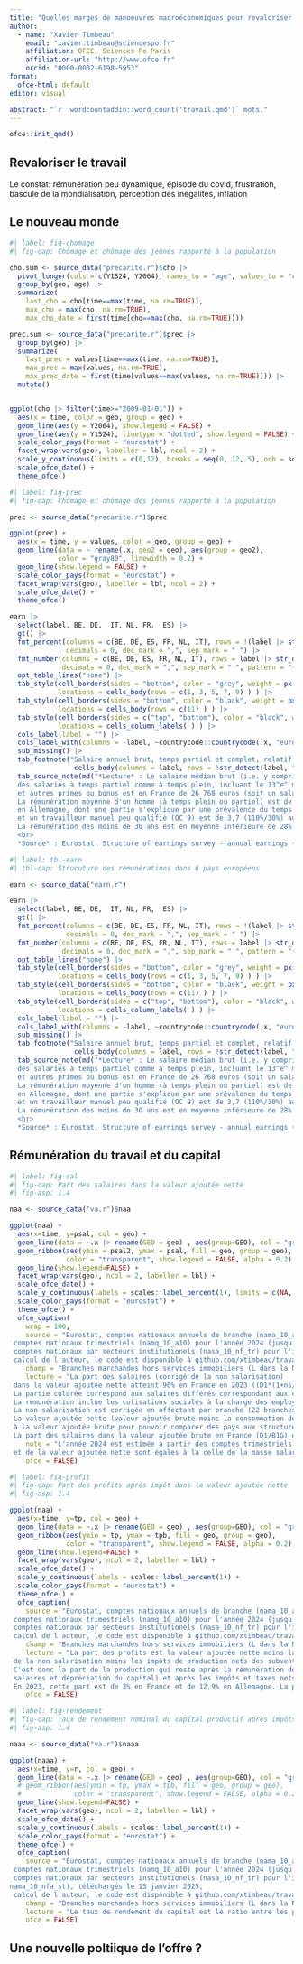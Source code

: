 ```yaml
---
title: "Quelles marges de manoeuvres macroéconomiques pour revaloriser le travail ?"
author:
  - name: "Xavier Timbeau" 
    email: "xavier.timbeau@sciencespo.fr"
    affiliation: OFCE, Sciences Po Paris
    affiliation-url: "http://www.ofce.fr"
    orcid: "0000-0002-6198-5953"
format: 
  ofce-html: default
editor: visual

abstract: "`r  wordcountaddin::word_count('travail.qmd')` mots."
---
```


```r
ofce::init_qmd()
```


## Revaloriser le travail

Le constat: rémunération peu dynamique, épisode du covid, frustration, bascule de la mondialisation, perception des inégalités, inflation

## Le nouveau monde

```r
#| label: fig-chomage
#| fig-cap: Chômage et chômage des jeunes rapporté à la population

cho.sum <- source_data("precarite.r")$cho |> 
  pivot_longer(cols = c(Y1524, Y2064), names_to = "age", values_to = "cho") |> 
  group_by(geo, age) |> 
  summarize(
    last_cho = cho[time==max(time, na.rm=TRUE)],
    max_cho = max(cho, na.rm=TRUE),
    max_cho_date = first(time[cho==max(cho, na.rm=TRUE)]))

prec.sum <- source_data("precarite.r")$prec |> 
  group_by(geo) |> 
  summarize(
    last_prec = values[time==max(time, na.rm=TRUE)],
    max_prec = max(values, na.rm=TRUE),
    max_prec_date = first(time[values==max(values, na.rm=TRUE)])) |> 
  mutate()


ggplot(cho |> filter(time>="2009-01-01")) +
  aes(x = time, color = geo, group = geo) +
  geom_line(aes(y = Y2064), show.legend = FALSE) +
  geom_line(aes(y = Y1524), linetype = "dotted", show.legend = FALSE) +
  scale_color_pays(format = "eurostat") +
  facet_wrap(vars(geo), labeller = lbl, ncol = 2) +
  scale_y_continuous(limits = c(0,12), breaks = seq(0, 12, 5), oob = squish, labels = scales::number_format(accuracy = 1, suffix="%")) +
  scale_ofce_date() +
  theme_ofce()
```


```r
#| label: fig-prec
#| fig-cap: Chômage et chômage des jeunes rapporté à la population

prec <- source_data("precarite.r")$prec

ggplot(prec) +
  aes(x = time, y = values, color = geo, group = geo) +
  geom_line(data = ~ rename(.x, geo2 = geo), aes(group = geo2),
            color = "gray80", linewidth = 0.2) +
  geom_line(show.legend = FALSE) +
  scale_color_pays(format = "eurostat") +
  facet_wrap(vars(geo), labeller = lbl, ncol = 2) +
  scale_ofce_date() +
  theme_ofce()

earn |>
  select(label, BE, DE,  IT, NL, FR,  ES) |>
  gt() |>
  fmt_percent(columns = c(BE, DE, ES, FR, NL, IT), rows = !(label |> str_detect("référence")),
              decimals = 0, dec_mark = ",", sep_mark = " ") |>
  fmt_number(columns = c(BE, DE, ES, FR, NL, IT), rows = label |> str_detect("référence"),
             decimals = 0, dec_mark = ",", sep_mark = " ", pattern = "{x}€") |>
  opt_table_lines("none") |>
  tab_style(cell_borders(sides = "bottom", color = "grey", weight = px(1)),
            locations = cells_body(rows = c(1, 3, 5, 7, 9) ) ) |>
  tab_style(cell_borders(sides = "bottom", color = "black", weight = px(1)),
            locations = cells_body(rows = c(11) ) ) |>
  tab_style(cell_borders(sides = c("top", "bottom"), color = "black", weight = px(1)),
            locations = cells_column_labels( ) ) |>
  cols_label(label = "") |>
  cols_label_with(columns = -label, ~countrycode::countrycode(.x, "eurostat", "country.name.fr")) |> 
  sub_missing() |>
  tab_footnote("Salaire annuel brut, temps partiel et complet, relatif au salaire annuel brut médian tous ages, toutes qualifications, femmes et hommes.",
                cells_body(columns = label, rows = !str_detect(label, "référence"))) |>
  tab_source_note(md("*Lecture* : Le salaire médian brut (i.e. y compris les cotisations sociales à la charge du salarié),
  des salariés à temps partiel comme à temps plein, incluant le 13^e^ mois
  et autres primes ou bonus est en France de 26 768 euros (soit un salarie mensuel moyen de 2 231 euros).
  La rémunération moyenne d'un homme (à temps plein ou partiel) est de 119% le salaire médian contre 79% pour une femme (soit un ratio homme femme de 1,51)
  en Allemagne, dont une partie s'explique par une prévalence du temps partiel plus forte chez les femmes allemandes (69%) que chez les hommes (24%). Le ratio de rémunération entre un travailleur non manuel (isco08 OC 1 à 5)
  et un travailleur manuel peu qualifié (OC 9) est de 3,7 (110%/30%) aux Pays Bas.
  La rémunération des moins de 30 ans est en moyenne inférieure de 28% au salariue médian en Italie.  
  <br>
  *Source* : Eurostat, Structure of earnings survey - annual earnings (doi.org/10.2908/EARN_SES_ANNUAL), version du 19 décembre 2024, téléchargé le 15 janvier 2025, année 2022, calculs de l'auteur"))

```



```r
#| label: tbl-earn
#| tbl-cap: Strucuture des rémunérations dans 6 pays européens

earn <- source_data("earn.r")

earn |>
  select(label, BE, DE,  IT, NL, FR,  ES) |>
  gt() |>
  fmt_percent(columns = c(BE, DE, ES, FR, NL, IT), rows = !(label |> str_detect("référence")),
              decimals = 0, dec_mark = ",", sep_mark = " ") |>
  fmt_number(columns = c(BE, DE, ES, FR, NL, IT), rows = label |> str_detect("référence"),
             decimals = 0, dec_mark = ",", sep_mark = " ", pattern = "{x}€") |>
  opt_table_lines("none") |>
  tab_style(cell_borders(sides = "bottom", color = "grey", weight = px(1)),
            locations = cells_body(rows = c(1, 3, 5, 7, 9) ) ) |>
  tab_style(cell_borders(sides = "bottom", color = "black", weight = px(1)),
            locations = cells_body(rows = c(11) ) ) |>
  tab_style(cell_borders(sides = c("top", "bottom"), color = "black", weight = px(1)),
            locations = cells_column_labels( ) ) |>
  cols_label(label = "") |>
  cols_label_with(columns = -label, ~countrycode::countrycode(.x, "eurostat", "country.name.fr")) |> 
  sub_missing() |>
  tab_footnote("Salaire annuel brut, temps partiel et complet, relatif au salaire annuel brut médian tous ages, toutes qualifications, femmes et hommes.",
                cells_body(columns = label, rows = !str_detect(label, "référence"))) |>
  tab_source_note(md("*Lecture* : Le salaire médian brut (i.e. y compris les cotisations sociales à la charge du salarié),
  des salariés à temps partiel comme à temps plein, incluant le 13^e^ mois
  et autres primes ou bonus est en France de 26 768 euros (soit un salarie mensuel moyen de 2 231 euros).
  La rémunération moyenne d'un homme (à temps plein ou partiel) est de 119% le salaire médian contre 79% pour une femme (soit un ratio homme femme de 1,51)
  en Allemagne, dont une partie s'explique par une prévalence du temps partiel plus forte chez les femmes allemandes (69%) que chez les hommes (24%). Le ratio de rémunération entre un travailleur non manuel (isco08 OC 1 à 5)
  et un travailleur manuel peu qualifié (OC 9) est de 3,7 (110%/30%) aux Pays Bas.
  La rémunération des moins de 30 ans est en moyenne inférieure de 28% au salariue médian en Italie.  
  <br>
  *Source* : Eurostat, Structure of earnings survey - annual earnings (doi.org/10.2908/EARN_SES_ANNUAL), version du 19 décembre 2024, téléchargé le 15 janvier 2025, année 2022, calculs de l'auteur"))
```


## Rémunération du travail et du capital

```r
#| label: fig-sal
#| fig-cap: Part des salaires dans la valeur ajoutée nette
#| fig-asp: 1.4

naa <- source_data("va.r")$naa

ggplot(naa) +
  aes(x=time, y=psal, col = geo) +
  geom_line(data = ~.x |> rename(GEO = geo) , aes(group=GEO), col = "gray75", linewidth = 0.25) +
  geom_ribbon(aes(ymin = psal2, ymax = psal, fill = geo, group = geo),
              color = "transparent", show.legend = FALSE, alpha = 0.2) +
  geom_line(show.legend=FALSE) +
  facet_wrap(vars(geo), ncol = 2, labeller = lbl) +
  scale_ofce_date() +
  scale_y_continuous(labels = scales::label_percent(1), limits = c(NA, 1)) +
  scale_color_pays(format = "eurostat") +
  theme_ofce() +
  ofce_caption(
    wrap = 100,
    source = "Eurostat, comptes nationaux annuels de branche (nama_10_a64 et nama_10_a64_e),
 comptes nationaux trimestriels (namq_10_a10) pour l'année 2024 (jusqu'au T3),
 comptes nationaux par secteurs institutionels (nasa_10_nf_tr) pour l'impôt sur les sociétés (D51), téléchargés le 15 janvier 2025,
 calcul de l'auteur, le code est disponible à github.com/xtimbeau/travail",
    champ = "Branches marchandes hors services immobiliers (L dans la NACE r2)",
    lecture = "La part des salaires (corrigé de la non salarisation)
 dans la valeur ajoutée nette atteint 90% en France en 2023 ((D1*(1+ns/s)/(B1G-P51C)).
 La partie colorée correspond aux salaires différés correspondant aux cotisations sociales à la charge des employeurs (D11/(B1G-P51C)).
 La rémunération inclue les cotisations sociales à la charge des employeurs.
 La non salarisation est corrigée en affectant par branche (22 branches) un salaire aux non salariés égal au salaire moyen des salariés de la branche.
 La valeur ajoutée nette (valeur ajoutée brute moins la consommation de capital fixe B1G-P51C) est préférée
 à la valeur ajoutée brute pour pouvoir comparer des pays aux structures productives et aux ratios capital/travail différents.
 La part des salaires dans la valeur ajoutée brute en France (D1/B1G) en 2023 est de 73,5%.",
    note = "L'année 2024 est estimée à partir des comptes trimestriels en supposant que la croissance la masse salaire corrigée de la non salarisation
 et de la valeur ajoutée nette sont égales à la celle de la masse salariale et de la valeur ajoutée brute.",
    ofce = FALSE)
```

```r
#| label: fig-profit
#| fig-cap: Part des profits après impôt dans la valeur ajoutée nette
#| fig-asp: 1.4

ggplot(naa) +
  aes(x=time, y=tp, col = geo) +
  geom_line(data = ~.x |> rename(GEO = geo) , aes(group=GEO), col = "gray75", linewidth = 0.25) +
  geom_ribbon(aes(ymin = tp, ymax = tpb, fill = geo, group = geo),
              color = "transparent", show.legend = FALSE, alpha = 0.2) +
  geom_line(show.legend=FALSE) +
  facet_wrap(vars(geo), ncol = 2, labeller = lbl) +
  scale_ofce_date() +
  scale_y_continuous(labels = scales::label_percent(1)) +
  scale_color_pays(format = "eurostat") +
  theme_ofce() +
  ofce_caption(
    source = "Eurostat, comptes nationaux annuels de branche (nama_10_a64 et nama_10_a64_e),
 comptes nationaux trimestriels (namq_10_a10) pour l'année 2024 (jusqu'au T3),
 comptes nationaux par secteurs institutionels (nasa_10_nf_tr) pour l'impôt sur les sociétés (D51), version du 15 janvier 2025,  téléchargés le 15 janvier 2025,
 calcul de l'auteur, le code est disponible à github.com/xtimbeau/travail.",
    champ = "Branches marchandes hors services immobiliers (L dans la NACE r2)",
    lecture = "La part des profits est la valeur ajoutée nette moins la rémunération des salariés corrigée
 de la non salarisation moins les impôts de production nets des subventions à la production moins l'impôt sur les sociétés rapporté à la valeur ajoutée nette.
 C'est donc la part de la production qui reste après la rémunération des facteurs de production (consommations intermédiaires,
 salaires et dépréciation du capital) et après les impôts et taxes nets des subventions. Cette part sert la rémunération des actionnaires et des apporteurs de capitaux comme les banques.
 En 2023, cette part est de 3% en France et de 12,9% en Allemagne. La partie colorée indique la part des impôts nets des subventions.",
    ofce = FALSE)

```

```r
#| label: fig-rendement
#| fig-cap: Taux de rendement nominal du capital productif après impôts
#| fig-asp: 1.4

naaa <- source_data("va.r")$naaa

ggplot(naaa) +
  aes(x=time, y=r, col = geo) +
  geom_line(data = ~.x |> rename(GEO = geo) , aes(group=GEO), col = "gray75", linewidth = 0.25) +
  # geom_ribbon(aes(ymin = tp, ymax = tpb, fill = geo, group = geo),
  #             color = "transparent", show.legend = FALSE, alpha = 0.2) +
  geom_line(show.legend=FALSE) +
  facet_wrap(vars(geo), ncol = 2, labeller = lbl) +
  scale_ofce_date() +
  scale_y_continuous(labels = scales::label_percent(1)) +
  scale_color_pays(format = "eurostat") +
  theme_ofce() +
  ofce_caption(
    source = "Eurostat, comptes nationaux annuels de branche (nama_10_a64 et nama_10_a64_e),
 comptes nationaux trimestriels (namq_10_a10) pour l'année 2024 (jusqu'au T3),
 comptes nationaux par secteurs institutionels (nasa_10_nf_tr) pour l'impôt sur les sociétés (D51), comptes d'actifs physiques par branche (
nama_10_nfa_st), téléchargés le 15 janvier 2025,
 calcul de l'auteur, le code est disponible à github.com/xtimbeau/travail.",
    champ = "Branches marchandes hors services immobiliers (L dans la NACE r2)",
    lecture = "Le taux de rendement du capital est le ratio entre les profits (après impôts, net des suventions) et la valeur au coût de remplacement du stock de capital productif. Le capital productif considéré est hors actifs non produits (terrains, terres agricoles, ressources naturelles). Il exclut le capital immobilier parce que la branche services immobiliers n'est pas dans le champ. Le taux de rendement du capital est de 1,5% en France et de 5,6% en Allemagne.",
    ofce = FALSE)
```


## Une nouvelle poltiique de l'offre ?
